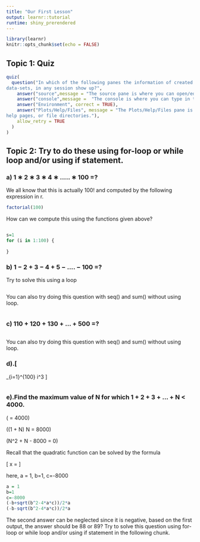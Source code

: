 ```yaml
---
title: "Our First Lesson"
output: learnr::tutorial
runtime: shiny_prerendered
---
```


```r
library(learnr)
knitr::opts_chunk$set(echo = FALSE)
```


## Topic 1: Quiz




```r
quiz(
  question("In which of the following panes the information of created objects such as scalars, vectors or
data-sets, in any session show up?",
    answer("source",message = "The source pane is where you can open/edit code files and save for future use."),
    answer("console",message =  "The console is where you can type in the codes and where R prints the numeric outputs."),
    answer("Environment", correct = TRUE),
    answer("Plots/Help/Files", message = "The Plots/Help/Files pane is where you can toggle between any graphical output,
help pages, or file directories."),
    allow_retry = TRUE
  )
)
```



## Topic 2: Try to do these using for-loop or while loop and/or using if statement.

### a) 1 ∗ 2 ∗ 3 ∗ 4 ∗ ..... ∗ 100 =?

We all know that this is actually 100! and computed by the following expression in r.
```r
factorial(100)
```

How can we compute this using the functions given above?
```r

```

```r
s=1
for (i in 1:100) {
  
}
```

### b) 1 − 2 + 3 − 4 + 5 − .... − 100 =?

Try to solve this using a loop

```r

```

You can also try doing this question with seq() and sum() without using loop.
```r

```



### c) 110 + 120 + 130 + ... + 500 =?

```r

```

You can also try doing this question with seq() and sum() without using loop.



### d).\[
\sum_{i=1}^{100} i^3
\]

```r

```

### e).Find the maximum value of N for which 1 + 2 + 3 + ... + N < 4000.

\(\frac{{(1 + N) \cdot N}}{2} = 4000\)

\((1 + N) \cdot N = 8000\)

\(N^2 + N - 8000 = 0\)

Recall that the quadratic function can be solved by the formula

\[ x = \frac{{-b \pm \sqrt{{b^2 - 4ac}}}}{{2a}} \]

here, a = 1, b=1, c=-8000

```r
a = 1
b=1
c=-8000
(-b+sqrt(b^2-4*a*c))/2*a
(-b-sqrt(b^2-4*a*c))/2*a
```
The second answer can be neglected since it is negative, based on the first output, the answer should be 88 or 89? Try to solve this question using for-loop or while loop and/or using if statement in the following chunk.

```r

```
